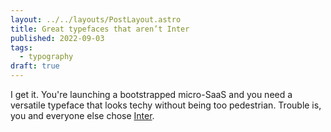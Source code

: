 ```yaml
---
layout: ../../layouts/PostLayout.astro
title: Great typefaces that aren’t Inter
published: 2022-09-03
tags:
  - typography
draft: true
---
```


I get it. You're launching a bootstrapped micro-SaaS and you need a versatile typeface that looks techy without being too pedestrian. Trouble is, you and everyone else chose [Inter](https://rsms.me/inter/).
